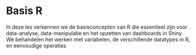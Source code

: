 # Basis R 

In deze les verkennen we de basisconcepten van R die essentieel zijn voor data-analyse, data-manipulatie en het opzetten van dashboards in Shiny. We behandelen het werken met variabelen, de verschillende datatypes in R, en eenvoudige operaties
    